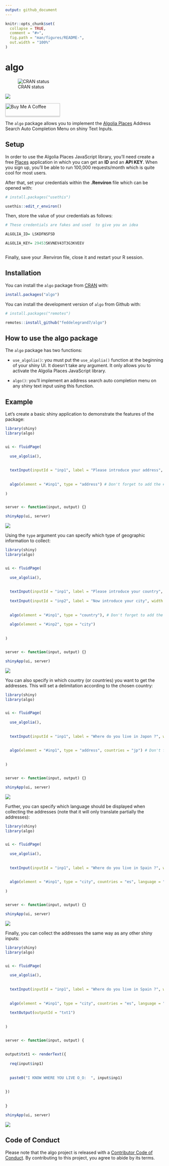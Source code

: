 ```yaml
---
output: github_document
---
```


<!-- README.md is generated from README.Rmd. Please edit that file -->

```r
knitr::opts_chunk$set(
  collapse = TRUE,
  comment = "#>",
  fig.path = "man/figures/README-",
  out.width = "100%"
)
```

# algo

<!-- badges: start -->

![CRAN
status](https://www.r-pkg.org/badges/version/algo)

![](http://cranlogs.r-pkg.org/badges/grand-total/algo?color=blue)

<a href="https://www.buymeacoffee.com/Fodil" target="_blank"><img src="https://www.buymeacoffee.com/assets/img/custom_images/orange_img.png" alt="Buy Me A Coffee" style="height: 41px !important;width: 174px !important;box-shadow: 0px 3px 2px 0px rgba(190, 190, 190, 0.5) !important;-webkit-box-shadow: 0px 3px 2px 0px rgba(190, 190, 190, 0.5) !important;" ></a>




<!-- badges: end -->

The `algo` package allows you to implement the [Algolia Places](https://community.algolia.com/places/) Address Search Auto Completion Menu on shiny Text Inputs.



## Setup

In order to use the Algolia Places JavaScript library, you'll need create a free [Places](https://community.algolia.com/places/pricing.html) application in which you can get an **ID** and an __API KEY__. When you sign up, you'll be able to run 100,000 requests/month which is quite cool for most users. 

After that, set your credentials within the __.Renviron__ file which can be opened with:  

```r

# install.packages("usethis")

usethis::edit_r_environ()

```

Then, store the value of your credentials as follows: 

```r
# These credentials are fakes and used  to give you an idea

ALGOLIA_ID= LSKDFNSFSD  

ALGOLIA_KEY= 29453SKVNEV43T3G3KVEEV



```

Finally, save your .Renviron file, close it and restart your R session. 



## Installation

You can install the `algo` package from [CRAN](https://CRAN.R-project.org/package=algo) with: 

```r
install.packages("algo")

```


You can install the development version of `algo` from Github with: 


```r

# install.packages("remotes")

remotes::install_github("feddelegrand7/algo")


```


## How to use the algo package


The `algo` package has two functions: 

+ `use_algolia()`: you must put the `use_algolia()` function at the beginning of your shiny UI. It doesn't take any argument. It only allows you to activate the Algolia Places JavaScript library. 

+ `algo()`: you'll implement an address search auto completion menu on any shiny text input using this function. 


## Example


Let's create a basic shiny application to demonstrate the features of the package: 



```r

library(shiny)
library(algo)


ui <- fluidPage(
  
  use_algolia(), 
  
  
  textInput(inputId = "inp1", label = "Please introduce your address", width = "800px"), 
  
  
  algo(element = "#inp1", type = "address") # Don't forget to add the # to your ID
  
)


server <- function(input, output) {}

shinyApp(ui, server)

```

![](man/figures/algoexample.gif)


Using the `type` argument you can specify which type of geographic information to collect: 


```r

library(shiny)
library(algo)


ui <- fluidPage(
  
  use_algolia(), 
  
  
  textInput(inputId = "inp1", label = "Please introduce your country", width = "800px"), 
  
  textInput(inputId = "inp2", label = "Now introduce your city", width = "800px"),
  
  
  algo(element = "#inp1", type = "country"), # Don't forget to add the # to your ID
  
  algo(element = "#inp2", type = "city")
  
  
)


server <- function(input, output) {}

shinyApp(ui, server)

```

![](man/figures/algoexample2.gif)


You can also specify in which country (or countries) you want to get the addresses. This will set a delimitation according to the chosen country:



```r


library(shiny)
library(algo)


ui <- fluidPage(
  
  use_algolia(), 
  
  
  textInput(inputId = "inp1", label = "Where do you live in Japon ?", width = "800px"), 
  
  
  algo(element = "#inp1", type = "address", countries = "jp") # Don't forget to add the # to your ID
  
  
)


server <- function(input, output) {}

shinyApp(ui, server)

```

![](man/figures/algoexample3.gif)

Further, you can specify which language should be displayed when collecting the addresses (note that it will only translate partially the addresses): 


```r


library(shiny)
library(algo)


ui <- fluidPage(
  
  use_algolia(), 
  
  
  textInput(inputId = "inp1", label = "Where do you live in Spain ?", width = "800px"), 
  
  
  algo(element = "#inp1", type = "city", countries = "es", language = "de") # Don't forget to add the # to your ID
  
)


server <- function(input, output) {}

shinyApp(ui, server)

```
![](man/figures/algoexample4.gif)

Finally, you can collect the addresses the same way as any other shiny inputs: 


```r


library(shiny)
library(algo)


ui <- fluidPage(
  
  use_algolia(), 
  
  
  textInput(inputId = "inp1", label = "Where do you live in Spain ?", width = "800px"), 
  
  
  algo(element = "#inp1", type = "city", countries = "es", language = "de"), # Don't forget to add the # to your ID
  
  textOutput(outputId = "txt1")
  
  
)


server <- function(input, output) {
  
  
output$txt1 <- renderText({
  
  req(input$inp1)
  
  
  paste0("I KNOW WHERE YOU LIVE O_O:  ", input$inp1)
  
  
})
  
  
}

shinyApp(ui, server)

```

![](man/figures/algoexample5.gif)



## Code of Conduct

Please note that the algo project is released with a [Contributor Code of Conduct](https://contributor-covenant.org/version/2/0/CODE_OF_CONDUCT.html). By contributing to this project, you agree to abide by its terms.


















